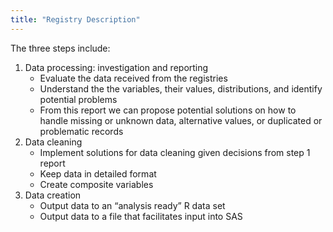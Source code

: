 ```yaml
---
title: "Registry Description"
---
```


The three steps include:

1. Data processing: investigation and reporting  
    + Evaluate the data received from the registries  
    + Understand the the variables, their values, distributions, and identify potential problems  
    + From this report we can propose potential solutions on how to handle missing or unknown data, alternative values, or duplicated or problematic records  
2. Data cleaning  
    + Implement solutions for data cleaning given decisions from step 1 report  
    + Keep data in detailed format 
    + Create composite variables  
3. Data creation  
    + Output data to an "analysis ready" R data set  
    + Output data to a file that facilitates input into SAS

